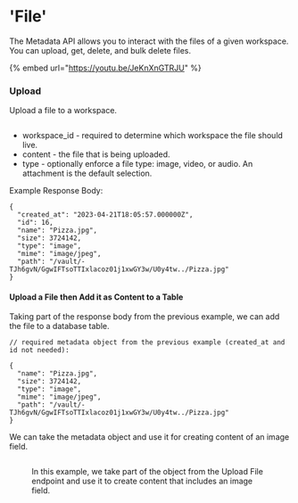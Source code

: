 # 'File'

The Metadata API allows you to interact with the files of a given workspace. You can upload, get, delete, and bulk delete files.

{% embed url="https://youtu.be/JeKnXnGTRJU" %}

### Upload

Upload a file to a workspace.

<figure><img src="../..//assets/CleanShot 2023-04-21 at 11.04.25.png" alt=""><figcaption></figcaption></figure>

* workspace\_id - required to determine which workspace the file should live.
* content - the file that is being uploaded.
* type - optionally enforce a file type: image, video, or audio. An attachment is the default selection.

Example Response Body:

```
{
  "created_at": "2023-04-21T18:05:57.000000Z",
  "id": 16,
  "name": "Pizza.jpg",
  "size": 3724142,
  "type": "image",
  "mime": "image/jpeg",
  "path": "/vault/-TJh6gvN/GgwIFTsoTTIxlacoz01j1xwGY3w/U0y4tw../Pizza.jpg"
}
```

#### Upload a File then Add it as Content to a Table

Taking part of the response body from the previous example, we can add the file to a database table.

```
// required metadata object from the previous example (created_at and id not needed):

{
  "name": "Pizza.jpg",
  "size": 3724142,
  "type": "image",
  "mime": "image/jpeg",
  "path": "/vault/-TJh6gvN/GgwIFTsoTTIxlacoz01j1xwGY3w/U0y4tw../Pizza.jpg"
}
```

We can take the metadata object and use it for creating content of an image field.

<figure><img src="../..//assets/CleanShot 2023-04-21 at 11.12.59.png" alt=""><figcaption><p>In this example, we take part of the object from the Upload File endpoint and use it to create content that includes an image field.</p></figcaption></figure>